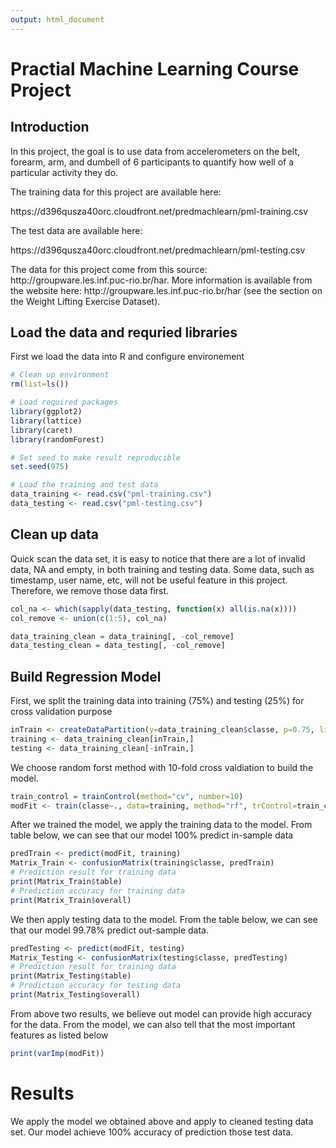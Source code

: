 ```yaml
---
output: html_document
---
```

# Practial Machine Learning Course Project

## Introduction
In this project, the goal is to use data from accelerometers on the belt, forearm, arm, and dumbell of 6 participants to quantify how well of a particular activity they do. 

The training data for this project are available here: 

https://d396qusza40orc.cloudfront.net/predmachlearn/pml-training.csv

The test data are available here: 

https://d396qusza40orc.cloudfront.net/predmachlearn/pml-testing.csv

The data for this project come from this source: http://groupware.les.inf.puc-rio.br/har. More information is available from the website here: http://groupware.les.inf.puc-rio.br/har (see the section on the Weight Lifting Exercise Dataset).  

## Load the data and requried libraries
First we load the data into R and configure environement

```r
# Clean up environment
rm(list=ls())

# Load required packages
library(ggplot2)
library(lattice)
library(caret)
library(randomForest)

# Set seed to make result reproducible
set.seed(975)

# Load the training and test data
data_training <- read.csv("pml-training.csv")
data_testing <- read.csv("pml-testing.csv")

```
## Clean up data

Quick scan the data set, it is easy to notice that there are a lot of invalid data, NA and empty, in both training and testing data. Some data, such as timestamp, user name, etc, will not be useful feature  in this project. Therefore, we remove those data first.

```r

col_na <- which(sapply(data_testing, function(x) all(is.na(x))))
col_remove <- union(c(1:5), col_na)

data_training_clean = data_training[, -col_remove]
data_testing_clean = data_testing[, -col_remove]

```

## Build Regression Model

First, we split the training data into training (75%) and testing (25%) for cross validation purpose

```r

inTrain <- createDataPartition(y=data_training_clean$classe, p=0.75, list=FALSE)
training <- data_training_clean[inTrain,]
testing <- data_training_clean[-inTrain,]

```
We choose random forst method with 10-fold cross valdiation to build the model.

```r
train_control = trainControl(method="cv", number=10)
modFit <- train(classe~., data=training, method="rf", trControl=train_control)
```
After we trained the model, we apply the training data to the model. From table below, we can see that our model 100% predict in-sample data
```r

predTrain <- predict(modFit, training)
Matrix_Train <- confusionMatrix(training$classe, predTrain)
# Prediction result for training data
print(Matrix_Train$table)
# Prediction accuracy for training data
print(Matrix_Train$overall)

```
We then apply testing data to the model. From the table below, we can see that our model 99.78% predict out-sample data.
```r

predTesting <- predict(modFit, testing)
Matrix_Testing <- confusionMatrix(testing$classe, predTesting)
# Prediction result for training data
print(Matrix_Testing$table)
# Prediction accuracy for testing data
print(Matrix_Testing$overall)
```
From above two results, we believe out model can provide high accuracy for the data. From the model, we can also tell that the most important features as listed below
```r

print(varImp(modFit))
```

# Results
We apply the model we obtained above and apply to cleaned testing data set. Our model achieve 100% accuracy of prediction those test data.
